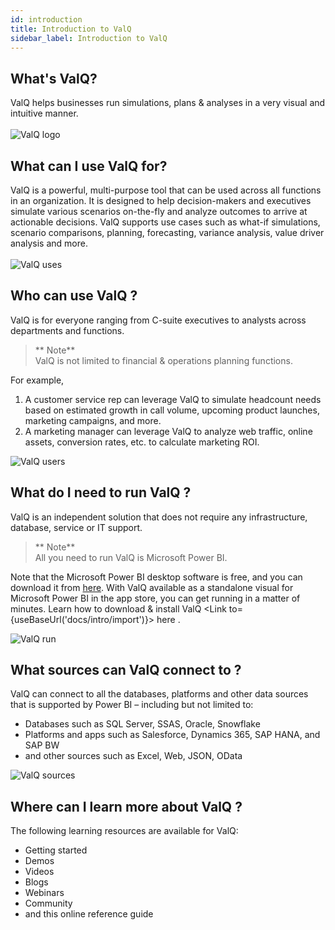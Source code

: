 ```yaml
---
id: introduction
title: Introduction to ValQ
sidebar_label: Introduction to ValQ
---
```


## What's ValQ?
<div style={{textAlign: 'justify'}}>
ValQ helps businesses run simulations, plans & analyses in a very visual and intuitive manner. 
<br /> <br />
</div>
<div style={{textAlign: 'center'}}>
  <Zoom>
  <img alt="ValQ logo" src={useBaseUrl('/doc-images/intro/1.png')} 
    width={510}
    height={200}/>
  </Zoom>
 </div>

## What can I use ValQ for?
<div style={{textAlign: 'justify'}}>
ValQ is a powerful, multi-purpose tool that can be used across all functions in an organization. It is designed to 
help decision-makers and executives simulate various scenarios on-the-fly and analyze outcomes to
arrive at actionable decisions. ValQ supports use cases such as what-if simulations, scenario comparisons, planning, forecasting, variance analysis, value driver analysis and more.
</div> <br />
<div style={{textAlign: 'center'}}>
  <Zoom>
    <img alt="ValQ uses" src={useBaseUrl('/doc-images/intro/2.png')} 
    width={500}
    height={410}/>
  </Zoom>
</div>

## Who can use ValQ ?

ValQ is for everyone ranging from C-suite executives to analysts across departments and functions. 

> ** Note** <br /> ValQ is not limited to financial & operations planning functions. 

For example, <br />
1.  A customer service rep can leverage ValQ to simulate headcount needs based on estimated growth in call volume,
upcoming product launches, marketing campaigns, and more. <br />
2.  A marketing manager can leverage ValQ to analyze web traffic, online assets, conversion rates, etc. to calculate
marketing ROI.

<div style={{textAlign: 'center'}}>
  <Zoom>
    <img alt="ValQ users" src={useBaseUrl('/doc-images/intro/3.png')} 
    width={595}
    height={220}/>
  </Zoom>    
</div>

## What do I need to run ValQ ?

ValQ is an independent solution that does not require any infrastructure, database, service or IT support.

> ** Note** <br /> All you need to run ValQ is Microsoft Power BI.

Note that the Microsoft Power BI desktop software is free, and you can download it from <a href="https://powerbi.microsoft.com/en-us/downloads/" target="_blank">here</a>.
With ValQ available as a standalone visual for Microsoft Power BI in the app store, you can get running in a matter of minutes.
Learn how to download & install ValQ <Link to={useBaseUrl('docs/intro/import')}> here </Link>.
<br />
<div style={{textAlign: 'center'}}>
  <Zoom>
<img alt="ValQ run" src={useBaseUrl('/doc-images/intro/4.png')}
    width={425}
    height={170}/>
  </Zoom>
</div>

## What sources can ValQ connect to ?
ValQ can connect to all the databases, platforms and other data sources that is supported by Power BI – including but not limited to:

  - Databases such as SQL Server, SSAS, Oracle, Snowflake
  - Platforms and apps such as Salesforce, Dynamics 365, SAP HANA, and SAP BW
  - and other sources such as Excel, Web, JSON, OData
<div style={{textAlign: 'center'}}>
  <Zoom>
<img alt="ValQ sources" src={useBaseUrl('/doc-images/intro/5.png')}
    width={565}
    height={300}/>
  </Zoom>
</div>

## Where can I learn more about ValQ ?

The following learning resources are available for ValQ:
  -   <Link to={'https://valq.com/get-started/'}> Getting started </Link> 
  -   <Link to={'https://valq.com/get-demo/'}> Demos </Link>
  -   <Link to={'https://valq.com/videos/'}> Videos </Link>
  -   <Link to={'https://valq.com/blogs/'}> Blogs </Link>
  -   <Link to={'https://valq.com/webinars/'}> Webinars </Link>
  -   <Link to={'https://community.valq.com/'}> Community </Link>
  -   and this online reference guide
